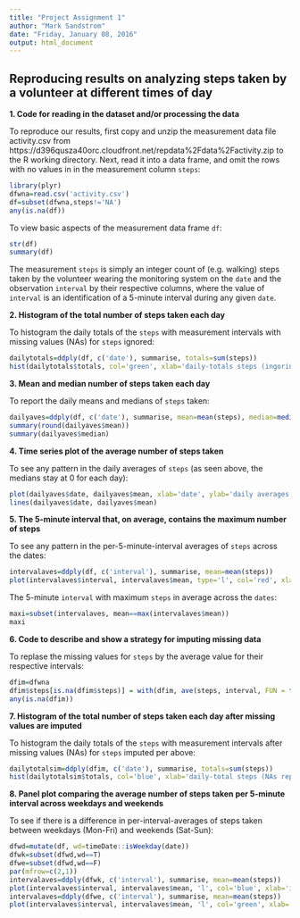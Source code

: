```yaml
---
title: "Project Assignment 1"
author: "Mark Sandstrom"
date: "Friday, January 08, 2016"
output: html_document
---
```

Reproducing results on analyzing steps taken by a volunteer at different times of day
---
**1. Code for reading in the dataset and/or processing the data**

To reproduce our results, first copy and unzip the measurement data file activity.csv from https://d396qusza40orc.cloudfront.net/repdata%2Fdata%2Factivity.zip to the R working directory. Next, read it into a data frame, and omit the rows with no values in in the measurement column `steps`:
```r
library(plyr)
dfwna=read.csv('activity.csv')
df=subset(dfwna,steps!='NA')
any(is.na(df))
```

To view basic aspects of the measurement data frame `df`:
```r
str(df)
summary(df)
```

The measurement `steps` is simply an integer count of (e.g. walking) steps taken by the volunteer wearing the monitoring system on the `date` and the observation `interval` by their respective columns, where the value of `interval` is an identification of a 5-minute interval during any given `date`.

**2. Histogram of the total number of steps taken each day**

To histogram the daily totals of the `steps` with measurement intervals with missing values (NAs) for `steps` ignored:
```r
dailytotals=ddply(df, c('date'), summarise, totals=sum(steps))
hist(dailytotals$totals, col='green', xlab='daily-totals steps (ingoring NAs)', ylab='count of days with the given daily-total')
```

**3. Mean and median number of steps taken each day**

To report the daily means and medians of `steps` taken:
```r
dailyaves=ddply(df, c('date'), summarise, mean=mean(steps), median=median(steps))
summary(round(dailyaves$mean))
summary(dailyaves$median)
```

**4. Time series plot of the average number of steps taken**

To see any pattern in the daily averages of `steps` (as seen above, the medians stay at 0 for each day):
```r
plot(dailyaves$date, dailyaves$mean, xlab='date', ylab='daily averages of steps for 5-minute intervals (omitting NAs)')
lines(dailyaves$date, dailyaves$mean)
```

**5. The 5-minute interval that, on average, contains the maximum number of steps**

To see any pattern in the per-5-minute-interval averages of `steps` across the dates:
```r
intervalaves=ddply(df, c('interval'), summarise, mean=mean(steps))
plot(intervalaves$interval, intervalaves$mean, type='l', col='red', xlab='interval', ylab='mean steps')
```

The 5-minute `interval` with maximum `steps` in average across the `dates`:
```r
maxi=subset(intervalaves, mean==max(intervalaves$mean))
maxi
```

**6. Code to describe and show a strategy for imputing missing data**

To replase the missing values for `steps` by the average value for their respective intervals:
```r
dfim=dfwna
dfim$steps[is.na(dfim$steps)] = with(dfim, ave(steps, interval, FUN = function(x) mean(x, na.rm=T)))[is.na(dfim$steps)]
any(is.na(dfim))
```

**7. Histogram of the total number of steps taken each day after missing values are imputed**

To histogram the daily totals of the `steps` with measurement intervals after missing values (NAs) for `steps` imputed per above:
```r
dailytotalsim=ddply(dfim, c('date'), summarise, totals=sum(steps))
hist(dailytotalsim$totals, col='blue', xlab='daily-total steps (NAs replaced by interval-means)', ylab='count of days with the given daily-total')
```

**8. Panel plot comparing the average number of steps taken per 5-minute interval across weekdays and weekends**

To see if there is a difference in per-interval-averages of steps taken between weekdays (Mon-Fri) and weekends (Sat-Sun):
```r
dfwd=mutate(df, wd=timeDate::isWeekday(date))
dfwk=subset(dfwd,wd==T)
dfwe=subset(dfwd,wd==F)
par(mfrow=c(2,1))
intervalaves=ddply(dfwk, c('interval'), summarise, mean=mean(steps))
plot(intervalaves$interval, intervalaves$mean, 'l', col='blue', xlab='interval', ylab='Mon-Fri mean steps',lwd=3)
intervalaves=ddply(dfwe, c('interval'), summarise, mean=mean(steps))
plot(intervalaves$interval, intervalaves$mean, 'l', col='green', xlab='interval', ylab='Sat-Sun mean steps',lwd=3)

```

